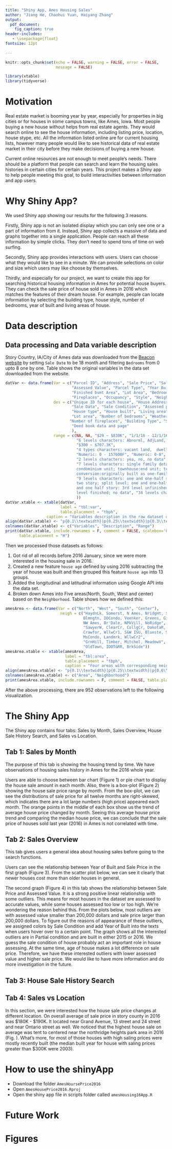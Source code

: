 ```yaml
---
title: "Shiny App, Ames Housing Sales"
author: "Jiang He, Chaohui Yuan, Haiyang Zhang"
output: 
  pdf_document:
    fig_caption: true
header-includes:
   - \usepackage{float}
fontsize: 12pt
 
---
```

```r
knitr::opts_chunk$set(echo = FALSE, warning = FALSE, error = FALSE, 
                      message = FALSE)
```

```r
library(xtable)
library(tidyverse)
```

# Motivation

Real estate market is booming year by year, especially for properties in big cities or for houses in some campus towns, like Ames, Iowa. Most people buying a new house without helps from real estate agents. They would search online to see the house information, including listing price, location, house stype, etc. All the information listed online are for current housing lists, however many people would like to see historical data of real estate market in their city before they make decisions of buying a new house. 

Current online resources are not enough to meet people's needs. There should be a platform that people can search and learn the housing sales histories in certain cities for certain years. This project makes a Shiny app to help people meeting this goal, to build interactivities between information and app users.

# Why Shiny App?

We used Shiny app showing our results for the following 3 reasons. 

Firstly, Shiny app is not an isolated display which you can only see one or a part of information from it. Instead, Shiny app collects a massive of data and graphs together into a single application. People can reach all these information by simple clicks. They don't need to spend tons of time on web surfing. 

Secondly, Shiny app provides interactions with users. Users can choose what they would like to see in a minute. We can provide selections on color and size which users may like choose by themselves. 

Thirdly, and especially for our project, we want to create this app for searching historical housing information in Ames for potential house buyers. They can check the sale price of house sold in Ames in 2016 which matches the features of their dream house. For example, people can locate information by selecting the building type, house style, number of bedrooms, year of built and living areas of house.

# Data description  
## Data processing and Data variable description 
Story Country,  IA/City of Ames data was downloaded from the [Beacon website](https://beacon.schneidercorp.com/Application.aspx?AppID=165&LayerID=2145&PageTypeID=2&PageID=1279&KeyValue=0916402205) by setting `Sale Date` to be 18 month and filtering `Bedrooms` 
from 0 upto 8 one by one. Table \ref{tbl:var} shows the original variables in the 
data set downloaded from the website. 

```r
datVar <- data.frame(Var = c("Parcel ID", "Address", "Sale Price", "Sale Date", "Sale Condition", 
                             "Assessed Value", "Parcel Type", "Year Built","Total Living Area",
                             "Finished bsmt Area", "Lot Area", "Bedrooms", "Central Air",
                             "Fireplaces", "Occupancy", "Style", "Neighborhood","INSTRUMENTNUMBER" ),
                     des = c("Unique ID for each house", "House Address", "House Price in dollars", 
                             "Sale Data", "Sale Condition", "Assessed price", 
                             "House type", "House built", "Living area", "Finished basement area",
                             "Lot area", "Number of bedrooms", "Weather the house has central Air",
                            "Number of fireplaces", "Building Type", "Style", "Neighborhood near the house",
                             "Deed book data and page"
                             ),
                     range = c(NA, NA, "$29 ~ $830K", "1/1/16 - 12/1/16", 
                               "6 levels characters: Abnorml, AdjLand, Alloca, Family, Normal, Partial",
                               "$300 ~ $707.3K", 
                               "4 types characters: vacant land,  dwelling and interior lot, condominium unit building and interior lot, single-family dwelling", NA, "Numeric: 0 - 4615F", "Numeric: 0 - 2114F", 
                               "Numeric: 0 - 157600F", "Numeric: 0-8", 
                               "2 levels characters: yea, no, no data", "0 - 3",
                               "7 levels characters: single family detached(includes detached townhouses; 
                               condominium unit; townhouse:end unit; townhouse:inner unit; two-family 
                               conversion:originally built as one-family dwelling; duplex; no data",
                               "9 levels characters: one and one-half story: 2nd level finished; one story; split foyer
                               two story; split level; one and one-half story: 2nd level unifnished two 
                               and one half story: 3rd level unfinished; two and one-half story:3rd 
                               level finished; no data", "34 levels characters", "Numeric numbers"
                               ))
datVar.xtable <- xtable(datVar, 
                        label = "tbl:var",
                        table.placement = "tbph",
                  caption = "Variables description in the raw dataset downloaded from website")
align(datVar.xtable) <- "p{0.1\\textwidth}|p{0.25\\textwidth}|p{0.3\\textwidth}|p{0.45\\textwidth}|"
colnames(datVar.xtable) <- c("Variables", "Description", "Range")
print(datVar.xtable, include.rownames = F, comment = FALSE, scalebox='0.75',
      table.placement = "H")
```

Then we processed those datasets as follows:

  1. Got rid of all records before 2016 January, since we were more interested in the housing sale in 2016.
  2. Created a new feature `house age` defined by using 2016 subtracting the year of house was built and then grouped this feature `house age`  into 13 groups. 
  3. Added the longitudinal and latitudinal information using Google API into the data set.
  4. Broken down Ames into Five areas(North, South, West and center) based on
  the `Neighborhood`. Table \ref{tbl:area} shows how we defined this: 
```r
amesArea <- data.frame(Var = c("North", "West", "South", "Center"),
                        neigh = c("HaydnLk, Somerst, N Ames, NridgHt, StoneBr,
                                  Blmngtn, IOCondo, Veenker, Greens, Gilbert,
                                  NW Ames, Br'Dale, NPkVill, NoRidge",
                                  "SawyerW, ClearCr, CollgCr, DakotaR,  Edwards,
                                  Crawfor, WllwCr1, S&W ISU, Blueste, Sawyer,
                                  MsCondo, Landmrk, WllwCr2",
                                  "GrnHill, Timber, Mitchel, MeadowV",
                                  "OldTown, IDOT&RR, BrkSide"))
amesArea.xtable <- xtable(amesArea, 
                          label = "tbl:area",
                          table.placement = "tbph",
                          caption = "Four areas with corresponding neighborhood")
align(amesArea.xtable) <- "p{0.1\\textwidth}|p{0.25\\textwidth}|p{0.6\\textwidth}|"
colnames(amesArea.xtable) <- c("Area", "Neighborhood")
print(amesArea.xtable, include.rownames = F, comment = FALSE, table.placement = "H")
```
After the above processing, there are 952 observations left to the following visualization. 


# The Shiny App

The Shiny app contains four tabs: Sales by Month, Sales Overview, House Sale History Search, and Sales vs Location.

## Tab 1: Sales by Month

The purpose of this tab is showing the housing trend by time. We have observations of housing sales history in Ames for the 2016 whole year. 

Users are able to choose between bar chart (Figure 1) or pie chart to display the house sale amount in each month. Also, there is a box-plot (Figure 2) showing the house sale price range by month. From the box-plot, we can see the distributions of sale price for all twelve months are right-skewed, which indicates there are a lot large numbers (high price) appeared each month. The orange points in the middle of each box show us the trend of average house price changed by month. Seeing this average house price trend and comparing the median house price, we can conclude that the sale price of houses sold last year (2016) in Ames is not correlated with time.

## Tab 2: Sales Overview

This tab gives users a general idea about housing sales before going to the search functions.

Users can see the relationship between Year of Built and Sale Price in the first graph (Figure 3). From the scatter plot below, we can see it clearly that newer houses cost more than older houses in general.

The second graph (Figure 4) in this tab shows the relationship between Sale Price and Assessed Value. It is a strong positive linear relationship with some outliers. This means for most houses in the dataset are assessed to accurate values, while some houses assessed too low or too high. We're wondering the reason behind this. From the plots below, most outliers are with assessed value smaller than 200,000 dollars and sale price larger than 200,000 dollars. To figure out the reasons of appearance of these outliers, we assigned colors by Sale Condition and add Year of Built into the texts when users hover over to a certain point. The graph shows all the interested outliers are in Partial condition and are built in either 2015 or 2016. We guess the sale condition of house probably act an important role in house assessing. At the same time, age of house makes a lot difference on sale price. Therefore, we have these interested outliers with lower assessed value and higher sale price. We would like to 
have more information and do more investigation in the future.

## Tab 3: House Sale History Search



## Tab 4: Sales vs Location

In this section, we were interested how the house sale price changes at different location. On overall average of sale price in story county in 2016 was \$180K - \$190K. It located near Grand Avenue, 13 street and 24 street and near Ontario street as well. We noticed that the highest house sale on average was tent to centered near the northridge heights park area in 2016 (Fig. \ref{fig:price63}). What's more, for most of those houses with high saling prices were mostly recently built (the median built year for house with saling prices greater than \$300K were 2003).  
<!-- ## Sale time distribution   -->
<!-- ## House type distribution  -->

# How to use the shinyApp
* Download the folder `AmesHoursePrice2016`
* Open `AmesHousePrice2016.Rproj`
* Open the shiny app file in scripts folder called `amesHousing16App.R`

# Future Work












# Figures

\begin{figure}[htbp]
  \centering
  \includegraphics[height=3in]{./figs/bar.png}
  \caption{Sale Amount by month in 2016}
  \label{fig:bar}
\end{figure}

\begin{figure}[htbp]
  \centering
  \includegraphics[height=3in]{./figs/boxplot.png}
  \caption{Price Range by month in 2016. Orange points are average price in each month}
  \label{fig:boxplot}
\end{figure}

\begin{figure}[htbp]
  \centering
  \includegraphics[height=3in]{./figs/yearofbuilt.png}
  \caption{Sale Price by Year of Built}
  \label{fig:yearofbuilt}
\end{figure}

\begin{figure}[htbp]
  \centering
  \includegraphics[height=3in]{./figs/assessedvalue.png}
  \caption{Sale Price by Assessed Value}
  \label{fig:asessedvalue}
\end{figure}

\begin{figure}[htbp]
  \centering
  \includegraphics[height=3in]{./figs/price63.png}
  \caption{House sale price in 2016. Red dots represents the price larger than \$300K while the purple dots denotes the average price around \$200K in 2016 in story county, IA.}
  \label{fig:price63}
\end{figure}
